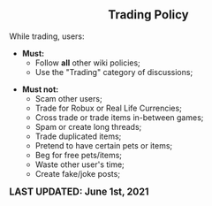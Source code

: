 <center>
<br />
<noinclude>{{RulesAndPoliciesNavigation}}</noinclude>

== '''Trading Policy''' ==
{{FrameSquare|color = db0f4d|content= The '''trading policy''' is a set of standards that '''ALL''' users must comply to while on the Bubble Gum Simulator Wiki.<br />
[https://www.fandom.com/terms-of-use Fandom's Terms of Use] applies '''''globally'''''.}}
</center>

While trading, users:

* '''Must:''' 
** Follow '''all''' other wiki policies;
** Use the "Trading" category of discussions;

* '''Must not:''' 
** Scam other users;
** Trade for Robux or Real Life Currencies;
** Cross trade or trade items in-between games;
** Spam or create long threads;
** Trade duplicated items;
** Pretend to have certain pets or items;
** Beg for free pets/items;
** Waste other user's time;
** Create fake/joke posts;

<big>'''LAST UPDATED: June 1st, 2021'''</big>
